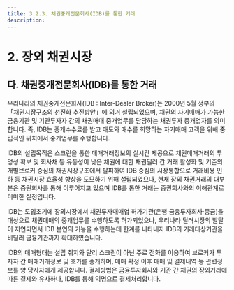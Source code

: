 ```yaml
---
title: 3.2.3. 채권중개전문회사(IDB)를 통한 거래
description:
---
```

# 2. 장외 채권시장

## 다. 채권중개전문회사(IDB)를 통한 거래

우리나라의 채권중개전문회사(IDB : Inter-Dealer Broker)는 2000년 5월 정부의 「채권시장구조의 선진화 추진방안」에 의거 설립되었으며, 채권의 자기매매가 가능한 금융기관 및 기관투자자 간의 채권매매 중개업무를 담당하는 채권투자 중개업자를 의미합니다. 즉, IDB는 중개수수료를 받고 매도와 매수를 희망하는 자기매매 고객을 위해 중립적인 위치에서 중개업무를 수행합니다.

IDB의 설립목적은 스크린을 통한 매매거래정보의 실시간 제공으로 채권매매거래의 투명성 확보 및 회사채 등 유동성이 낮은 채권에 대한 채권딜러 간 거래 활성화 및 기존의 개별브로커 중심의 채권시장구조에서 탈피하여 IDB 중심의 시장통합으로 거래비용 인하 등 채권시장 효율성 향상을 도모하기 위해 설립되었으나, 현재 장외 채권거래의 대부분은 증권회사를 통해 이루어지고 있으며 IDB를 통한 거래는 증권회사와의 이해관계로 미미한 실정입니다<GTooltipIcon desc="현재 KIDB채권중개, 한국자금중개(KMB) 및 한국증권금융 등 총 3개사가 중개업무 수행 중임" severity="info"/>.

IDB는 도입초기에 장외시장에서 채권투자매매업 허가기관(은행·금융투자회사·종금)을 대상으로 채권매매의 중개업무를 수행하도록 허가되었으나, 우리나라 딜러시장의 발달이 지연되면서 IDB 본연의 기능을 수행하는데 한계를 나타내자 IDB의 거래대상기관을 비딜러 금융기관까지 확대하였습니다.

IDB의 매매형태는 설립 취지와 달리 스크린이 아닌 주로 전화를 이용하여 브로커가 투자자 간 매매거래정보 및 호가를 중개하며, 매매 확정 이후 매매 및 결제내역 등 관련정보를 양 당사자에게 제공합니다. 결제방법은 금융투자회사와 기관 간 채권의 장외거래에 따른 결제와 유사하나, IDB를 통해 익명으로 결제처리합니다. 

